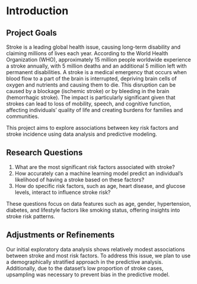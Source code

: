 # Introduction

## Project Goals

Stroke is a leading global health issue, causing long-term disability and claiming millions of lives each year. According to the World Health Organization (WHO), approximately 15 million people worldwide experience a stroke annually, with 5 million deaths and an additional 5 million left with permanent disabilities. A stroke is a medical emergency that occurs when blood flow to a part of the brain is interrupted, depriving brain cells of oxygen and nutrients and causing them to die. This disruption can be caused by a blockage (ischemic stroke) or by bleeding in the brain (hemorrhagic stroke). The impact is particularly significant given that strokes can lead to loss of mobility, speech, and cognitive function, affecting individuals’ quality of life and creating burdens for families and communities.

This project aims to explore associations between key risk factors and stroke incidence using data analysis and predictive modeling.

## Research Questions

1. What are the most significant risk factors associated with stroke?
2. How accurately can a machine learning model predict an individual’s likelihood of having a stroke based on these factors?
3. How do specific risk factors, such as age, heart disease, and glucose levels, interact to influence stroke risk?

These questions focus on data features such as age, gender, hypertension, diabetes, and lifestyle factors like smoking status, offering insights into stroke risk patterns.

## Adjustments or Refinements

Our initial exploratory data analysis shows relatively modest associations between stroke and most risk factors. To address this issue, we plan to use a demographically stratified approach in the predictive analysis. Additionally, due to the dataset's low proportion of stroke cases, upsampling was necessary to prevent bias in the predictive model.